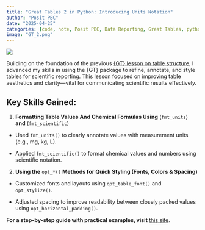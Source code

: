 ```yaml
---
title: "Great Tables 2 in Python: Introducing Units Notation"
author: "Posit PBC"
date: "2025-04-25"
categories: [code, note, Posit PBC, Data Reporting, Great Tables, python]
image: "GT_2.png"
---
```


![](GT_2.png)

Building on the foundation of the previous [{GT} lesson on table structure](https://lawaloa.github.io/Lesson_1/){target="_blank"}, I advanced my skills in using the {GT} package to refine, annotate, and style tables for scientific reporting. This lesson focused on improving table aesthetics and clarity—vital for communicating scientific results effectively.

## Key Skills Gained:

1.  **Formatting Table Values And Chemical Formulas Using** (`fmt_units`) **and** (`fmt_scientific`)

-   Used `fmt_units()` to clearly annotate values with measurement units (e.g., mg, kg, L).

-   Applied `fmt_scientific()` to format chemical values and numbers using scientific notation.

2.  **Using the** `opt_*()` **Methods for Quick Styling (Fonts, Colors & Spacing)**

-   Customized fonts and layouts using `opt_table_font()` and `opt_stylize()`.

-   Adjusted spacing to improve readability between closely packed values using `opt_horizontal_padding()`.

**For a step-by-step guide with practical examples, visit** [this site](https://lawaloa.github.io/Lesson_2/){target="_blank"}.
